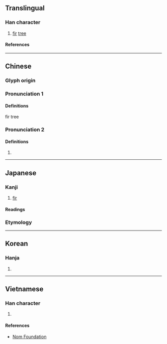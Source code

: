 {{also|枞}}
{{character info}}
==Translingual==

===Han character===
{{Han char|rn=75|rad=木|as=11|sn=15|four=48981|canj=DHOO|ids=⿰木從}}

# [[fir]] [[tree]]

====References====
{{Han ref|kx=0549.050|dkj=15404|dj=0937.040|hdz=21281.050|uh=6A05}}

----

==Chinese==
{{zh-forms|s=枞}}

===Glyph origin===
{{Han etym}}

===Pronunciation 1===
{{zh-pron
|m=cōng
|c=cung1
|mc=y
|oc=y
|ma=
|cat=n
}}

====Definitions====
{{zh-hanzi}}

fir tree {{rfdef|zh}}

===Pronunciation 2===
{{zh-pron
|m=zōng
|cat=
}}

====Definitions====
{{zh-hanzi}}

# {{zh-used in|樅陽/枞阳}}

----

==Japanese==

===Kanji===
{{ja-kanji|grade=|rs=木11}}

# [[fir]]

====Readings====
{{ja-readings
|on=しょう
|kun=もみ-
}}

===Etymology===
{{ja-kanjitab|もみ|yomi=k}}
{{ja-see|もみ}}

----

==Korean==

===Hanja===
{{ko-hanja|종}}

# {{rfdef|ko|sort=木11}}

----

==Vietnamese==

===Han character===
{{vi-readings|rs=木11|reading=tung}}

# {{rfdef|vi|sort=木11}}

====References====
* [http://nomfoundation.org/common/nom_details.php?codepoint=6a05 Nom Foundation]